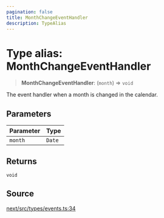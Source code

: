 ```yaml
---
pagination: false
title: MonthChangeEventHandler
description: TypeAlias
---
```


# Type alias: MonthChangeEventHandler

> **MonthChangeEventHandler**: (`month`) => `void`

The event handler when a month is changed in the calendar.

## Parameters

| Parameter | Type |
| :------ | :------ |
| `month` | `Date` |

## Returns

`void`

## Source

[next/src/types/events.ts:34](https://github.com/gpbl/react-day-picker/blob/575f9be39/next/src/types/events.ts#L34)
